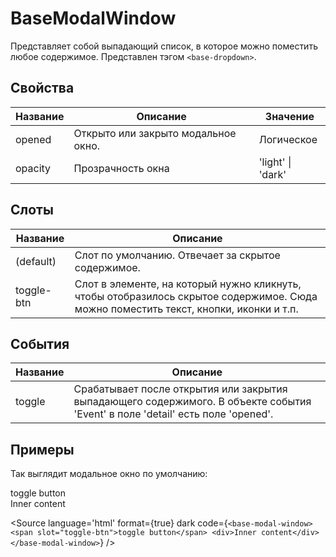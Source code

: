 
# BaseModalWindow

Представляет собой выпадающий список, в которое можно поместить любое содержимое. Представлен тэгом `<base-dropdown>`.

## Свойства

| Название  | Описание                                                                 | Значение                             |
|-----------|--------------------------------------------------------------------------|--------------------------------------|
| opened    | Открыто или закрыто модальное окно.                                      | Логическое                           |
| opacity   | Прозрачность окна                                                        | 'light' \| 'dark'                    |

## Слоты

| Название     | Описание                                                                                                                             |
|--------------|--------------------------------------------------------------------------------------------------------------------------------------|
| (default)    | Слот по умолчанию. Отвечает за скрытое содержимое.                                                                                   |
| toggle-btn   | Слот в элементе, на который нужно кликнуть, чтобы отобразилось скрытое содержимое. Сюда можно поместить текст, кнопки, иконки и т.п. |

## События

| Название | Описание                                                                                                                       |
|----------|--------------------------------------------------------------------------------------------------------------------------------|
| toggle   | Срабатывает после открытия или закрытия выпадающего содержимого. В объекте события 'Event' в поле 'detail' есть поле 'opened'. |


## Примеры

Так выглядит модальное окно по умолчанию:

<Canvas>
  <base-modal-window>
    <span slot="toggle-btn">toggle button</span>
    <div>Inner content</div>
  </base-modal-window>
</Canvas>

<Source
language='html'
format={true}
dark
code={`
<base-modal-window>
    <span slot="toggle-btn">toggle button</span>
    <div>Inner content</div>
</base-modal-window>
`}
/>
